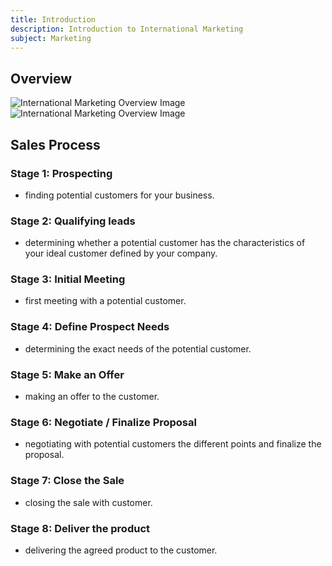 ```yaml
---
title: Introduction
description: Introduction to International Marketing 
subject: Marketing
---
```



## Overview

<img
  className="dark"
  src="/marketing/intl-marketing/marketing-overview-dark.png"
  alt="International Marketing Overview Image"
/>
<img
  className="light"
  src="/marketing/intl-marketing/marketing-overview-light.png"
  alt="International Marketing Overview Image"
/>

## Sales Process

<Steps>

### Stage 1: Prospecting

- finding potential customers for your business.

### Stage 2: Qualifying leads

- determining whether a potential customer has the characteristics of your ideal customer defined by your company.

### Stage 3: Initial Meeting

- first meeting with a potential customer.

### Stage 4: Define Prospect Needs

- determining the exact needs of the potential customer.

### Stage 5: Make an Offer

- making an offer to the customer.

### Stage 6: Negotiate / Finalize Proposal

- negotiating with potential customers the different points and finalize the proposal.

### Stage 7: Close the Sale

- closing the sale with customer.

### Stage 8: Deliver the product

- delivering the agreed product to the customer.

</Steps>